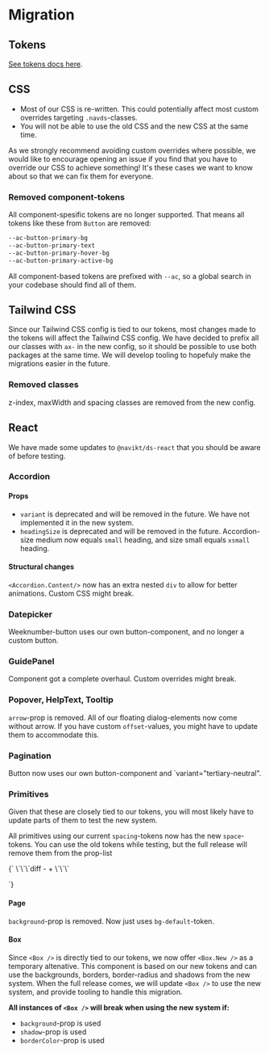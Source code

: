 
<Meta title="Docs/Become a Pilot team/3.Migration" />

# Migration

## Tokens

[See tokens docs here](https://main--66b4b3beb91603ed0ab5c45e.chromatic.com/?path=/docs/docs-become-a-pilot-team-4-tokens--docs).

## CSS

- Most of our CSS is re-written. This could potentially affect most custom overrides targeting `.navds`-classes.
- You will not be able to use the old CSS and the new CSS at the same time.

As we strongly recommend avoiding custom
overrides where possible, we would like to encourage opening an
issue if you find that you have to override our CSS to achieve
something! It's these cases we want to know about so that we can fix
them for everyone.

### Removed component-tokens

All component-spesific tokens are no longer supported. That means all tokens like these from `Button` are removed:

```css
--ac-button-primary-bg
--ac-button-primary-text
--ac-button-primary-hover-bg
--ac-button-primary-active-bg
```

All component-based tokens are prefixed with `--ac`, so a global search in your codebase should find all of them.

## Tailwind CSS

Since our Tailwind CSS config is tied to our tokens, most changes made to the tokens will affect the Tailwind CSS config.
We have decided to prefix all our classes with `ax-` in the new config, so it should be possible to use both packages at the same time. We will develop tooling to hopefuly make the migrations easier in the future.

### Removed classes

z-index, maxWidth and spacing classes are removed from the new config.

## React

We have made some updates to `@navikt/ds-react` that you should be aware of before testing.

### Accordion

#### Props

- `variant` is deprecated and will be removed in the future. We have not implemented it in the new system.
- `headingSize` is deprecated and will be removed in the future. Accordion-size medium now equals `small` heading, and size small equals `xsmall` heading.

#### Structural changes

`<Accordion.Content/>` now has an extra nested `div` to allow for better animations. Custom CSS might break.

### Datepicker

Weeknumber-button uses our own button-component, and no longer a
custom button.

### GuidePanel

Component got a complete overhaul. Custom overrides might break.

### Popover, HelpText, Tooltip

`arrow`-prop is removed. All of our floating dialog-elements now come without arrow.
If you have custom `offset`-values, you might have to update them to accommodate this.

### Pagination

Button now uses our own button-component and `variant="tertiary-neutral".

### Primitives

Given that these are closely tied to our tokens, you will most
likely have to update parts of them to test the new system.

All primitives using our current `spacing`-tokens now has
the new <code>space</code>-tokens. You can use the old tokens while
testing, but the full release will remove them from the prop-list

<Markdown>
{`
\`\`\`diff
- <HStack gap="4">
+ <HStack gap="space-16">
\`\`\`

`}

</Markdown>

#### Page

`background`-prop is removed. Now just uses `bg-default`-token.

#### Box

Since `<Box />` is directly tied to our tokens, we
now offer `<Box.New />` as a temporary altenative. This
component is based on our new tokens and can use the backgrounds,
borders, border-radius and shadows from the new system. When the full release comes, we will update `<Box />` to use the new system, and provide tooling to handle this migration.

**All instances of `<Box />` will break when using the new system if:**

- `background`-prop is used
- `shadow`-prop is used
- `borderColor`-prop is used
